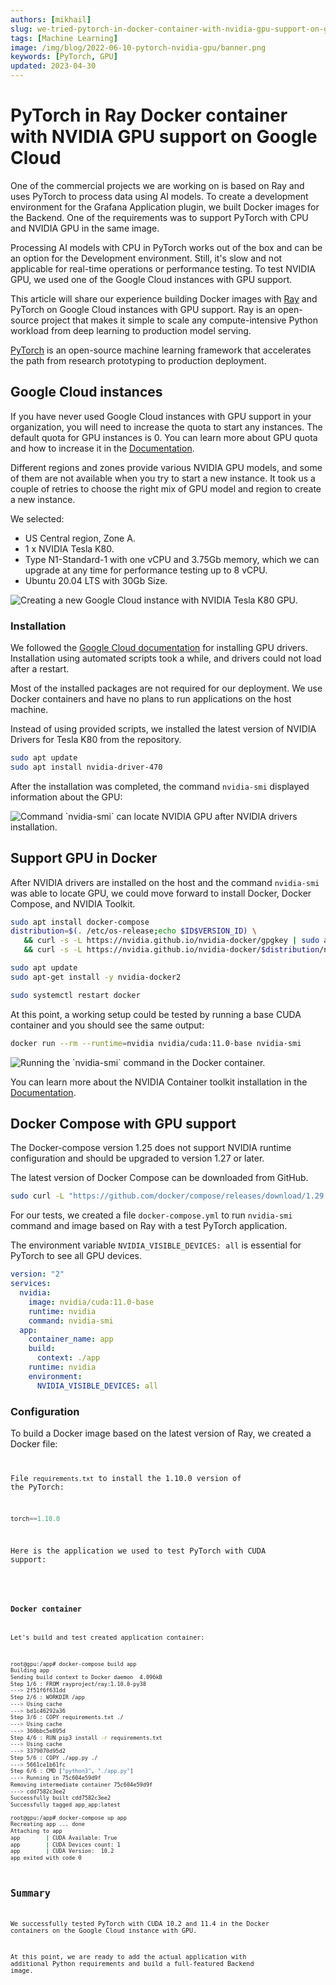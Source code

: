 ```yaml
---
authors: [mikhail]
slug: we-tried-pytorch-in-docker-container-with-nvidia-gpu-support-on-google-cloud-5e30c49d9864/
tags: [Machine Learning]
image: /img/blog/2022-06-10-pytorch-nvidia-gpu/banner.png
keywords: [PyTorch, GPU]
updated: 2023-04-30
---
```



# PyTorch in Ray Docker container with NVIDIA GPU support on Google Cloud

One of the commercial projects we are working on is based on Ray and uses PyTorch to process data using AI models. To create a development environment for the Grafana Application plugin, we built Docker images for the Backend. One of the requirements was to support PyTorch with CPU and NVIDIA GPU in the same image.

Processing AI models with CPU in PyTorch works out of the box and can be an option for the Development environment. Still, it's slow and not applicable for real-time operations or performance testing. To test NVIDIA GPU, we used one of the Google Cloud instances with GPU support.

This article will share our experience building Docker images with [Ray](https://www.ray.io/) and PyTorch on Google Cloud instances with GPU support. Ray is an open-source project that makes it simple to scale any compute-intensive Python workload from deep learning to production model serving.

[PyTorch](https://pytorch.org/) is an open-source machine learning framework that accelerates the path from research prototyping to production deployment.

## Google Cloud instances

If you have never used Google Cloud instances with GPU support in your organization, you will need to increase the quota to start any instances. The default quota for GPU instances is 0. You can learn more about GPU quota and how to increase it in the [Documentation](https://cloud.google.com/compute/resource-usage#gpu_quota).

Different regions and zones provide various NVIDIA GPU models, and some of them are not available when you try to start a new instance. It took us a couple of retries to choose the right mix of GPU model and region to create a new instance.

We selected:

- US Central region, Zone A.
- 1 x NVIDIA Tesla K80.
- Type N1-Standard-1 with one vCPU and 3.75Gb memory, which we can upgrade at any time for performance testing up to 8 vCPU.
- Ubuntu 20.04 LTS with 30Gb Size.

<Image
  title="Creating a new Google Cloud instance with NVIDIA Tesla K80 GPU."
  src="/img/blog/2022-06-10-pytorch-nvidia-gpu/configuration.png"
  lazy={false}
/>

### Installation

We followed the [Google Cloud documentation](https://cloud.google.com/compute/docs/gpus/install-drivers-gpu#verify-windows) for installing GPU drivers. Installation using automated scripts took a while, and drivers could not load after a restart.

Most of the installed packages are not required for our deployment. We use Docker containers and have no plans to run applications on the host machine.

Instead of using provided scripts, we installed the latest version of NVIDIA Drivers for Tesla K80 from the repository.

```sh
sudo apt update
sudo apt install nvidia-driver-470
```

After the installation was completed, the command `nvidia-smi` displayed information about the GPU:

<Image
  title="Command `nvidia-smi` can locate NVIDIA GPU after NVIDIA drivers installation."
  src="/img/blog/2022-06-10-pytorch-nvidia-gpu/nvidia-smi.png"
/>

## Support GPU in Docker

After NVIDIA drivers are installed on the host and the command `nvidia-smi` was able to locate GPU, we could move forward to install Docker, Docker Compose, and NVIDIA Toolkit.

```sh
sudo apt install docker-compose
distribution=$(. /etc/os-release;echo $ID$VERSION_ID) \
   && curl -s -L https://nvidia.github.io/nvidia-docker/gpgkey | sudo apt-key add - \
   && curl -s -L https://nvidia.github.io/nvidia-docker/$distribution/nvidia-docker.list | sudo tee /etc/apt/sources.list.d/nvidia-docker.list

sudo apt update
sudo apt-get install -y nvidia-docker2

sudo systemctl restart docker
```

At this point, a working setup could be tested by running a base CUDA container and you should see the same output:

```sh
docker run --rm --runtime=nvidia nvidia/cuda:11.0-base nvidia-smi
```

<Image
  title="Running the `nvidia-smi` command in the Docker container."
  src="/img/blog/2022-06-10-pytorch-nvidia-gpu/docker.png"
/>

You can learn more about the NVIDIA Container toolkit installation in the [Documentation](https://docs.nvidia.com/datacenter/cloud-native/container-toolkit/install-guide.html).

## Docker Compose with GPU support

The Docker-compose version 1.25 does not support NVIDIA runtime configuration and should be upgraded to version 1.27 or later.

The latest version of Docker Compose can be downloaded from GitHub.

```sh
sudo curl -L "https://github.com/docker/compose/releases/download/1.29.2/docker-compose-$(uname -s)-$(uname -m)" -o /usr/local/bin/docker-compose
```

For our tests, we created a file `docker-compose.yml` to run `nvidia-smi` command and image based on Ray with a test PyTorch application.

The environment variable `NVIDIA_VISIBLE_DEVICES: all` is essential for PyTorch to see all GPU devices.

```yaml
version: "2"
services:
  nvidia:
    image: nvidia/cuda:11.0-base
    runtime: nvidia
    command: nvidia-smi
  app:
    container_name: app
    build:
      context: ./app
    runtime: nvidia
    environment:
      NVIDIA_VISIBLE_DEVICES: all
```

### Configuration

To build a Docker image based on the latest version of Ray, we created a Docker file:

<Code
  url="https://github.com/VolkovLabs/volkovlabs.io/blob/main/blog/2022-06-10-pytorch-nvidia-gpu/Dockerfile"
  language="docker"
/>

File `requirements.txt` to install the 1.10.0 version of the PyTorch:

```python
torch==1.10.0
```

Here is the application we used to test PyTorch with CUDA support:

<Code
  url="https://github.com/VolkovLabs/volkovlabs.io/blob/main/blog/2022-06-10-pytorch-nvidia-gpu/torch.py"
  language="python"
/>

### Docker container

Let's build and test created application container:

```sh
root@gpu:/app# docker-compose build app
Building app
Sending build context to Docker daemon  4.096kB
Step 1/6 : FROM rayproject/ray:1.10.0-py38
---> 2f51f6f631dd
Step 2/6 : WORKDIR /app
---> Using cache
---> bd1c46292a36
Step 3/6 : COPY requirements.txt ./
---> Using cache
---> 360bbc5e895d
Step 4/6 : RUN pip3 install -r requirements.txt
---> Using cache
---> 3379070d95d2
Step 5/6 : COPY ./app.py ./
---> 5661ce1b61fc
Step 6/6 : CMD ["python3", "./app.py"]
---> Running in 75c604e59d9f
Removing intermediate container 75c604e59d9f
---> cdd7582c3ee2
Successfully built cdd7582c3ee2
Successfully tagged app_app:latest

root@gpu:/app# docker-compose up app
Recreating app ... done
Attaching to app
app        | CUDA Available: True
app        | CUDA Devices count: 1
app        | CUDA Version:  10.2
app exited with code 0
```

## Summary

We successfully tested PyTorch with CUDA 10.2 and 11.4 in the Docker containers on the Google Cloud instance with GPU.

At this point, we are ready to add the actual application with additional Python requirements and build a full-featured Backend image.

